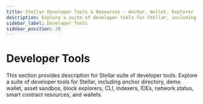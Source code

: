 ```yaml
---
title: Stellar Developer Tools & Resources - Anchor, Wallet, Explorer
description: Explore a suite of developer tools for Stellar, including anchor directory, demo wallet, Polaris, asset sandbox, block explorers, CLI, data indexers, GUIs, IDEs, network status, smart contract resources, and wallets.
sidebar_label: Developer Tools
sidebar_position: 20
---
```



# Developer Tools

This section provides description for Stellar suite of developer tools. Explore a suite of developer tools for Stellar, including anchor directory, demo wallet, asset sandbox, block explorers, CLI, indexers, IDEs, network status, smart contract resources, and wallets.

<DocCardList />
